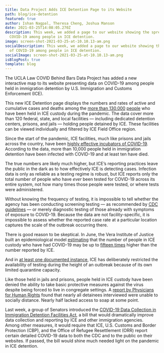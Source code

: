 ```yaml
---
title: Data Project Adds ICE Detention Page to its Website
path: blog/ice-detention
featured: true
author: Ishan Nagpal, Theresa Cheng, Joshua Manson
date: 2021-03-25T14:08:05.270Z
description: This week, we added a page to our website showing the spread of
  COVID-19 among people in ICE detention.
image: screen-shot-2021-03-25-at-10.10.13-am.png
socialDescription: This week, we added a page to our website showing the spread
  of COVID-19 among people in ICE detention.
socialImage: screen-shot-2021-03-25-at-10.10.13-am.png
isBlogPost: true
template: blog
---
```

The UCLA Law COVID Behind Bars Data Project has added a new interactive map to its website presenting data on COVID-19 among people held in immigration detention by U.S. Immigration and Customs Enforcement (ICE). 

This new ICE Detention page displays the numbers and rates of active and cumulative cases and deaths among the [more than 130,000](https://www.google.com/url?q=https://www.vera.org/tracking-covid-19-in-immigration-detention&sa=D&source=editors&ust=1615947018509000&usg=AOvVaw2rOfF-VoO6f5AnNamhP0Ot) [people](https://www.google.com/url?q=https://www.vera.org/tracking-covid-19-in-immigration-detention&sa=D&source=editors&ust=1615947018509000&usg=AOvVaw2rOfF-VoO6f5AnNamhP0Ot) who have been held in ICE custody during the pandemic. The data cover more than 120 federal, state, and local facilities — including dedicated detention centers, prisons, and jails — holding people detained by ICE. These facilities can be viewed individually and filtered by ICE Field Office region.

Since the start of the pandemic, ICE facilities, much like prisons and jails across the country, have been [highly effective incubators of COVID-19](https://www.scientificamerican.com/article/americas-immigration-system-is-a-covid-superspreader1/). According to the data, more than 10,000 people held in immigration detention have been infected with COVID-19 and at least ten have died. 

The true numbers are likely much higher, but ICE’s reporting practices leave the public in the dark as to how effectively ICE is detecting cases. Infection data is only as reliable as a testing regime is robust, but ICE reports only the total number of people who have *ever* been tested for COVID-19 across its entire system, not how many times those people were tested, or where tests were administered.

Without knowing the frequency of testing, it is impossible to tell whether the agency has been conducting screening testing — as recommended by [CDC guidelines](https://www.cdc.gov/coronavirus/2019-ncov/community/correction-detention/testing.html) — or merely diagnostic testing of those already with symptoms of exposure to COVID-19. Because the data are not facility-specific, it is impossible to assess whether the reported case rate at a particular location captures the scale of the outbreak occurring there.

There is good reason to be skeptical. In June, the Vera Institute of Justice built an epidemiological model [estimating](https://www.vera.org/the-hidden-curve-covid-19-in-ice-detention) that the number of people in ICE custody who have had COVID-19 may be up to [fifteen times](https://www.vera.org/blog/covid-19-1/veras-new-prevalence-model-suggests-covid-19-is-spreading-through-ice-detention-at-much-higher-rates-than-publicized) higher than the number reported by ICE.

And in [at least one documented instance](https://ktla.com/news/coronavirus/emails-show-ice-deliberately-limited-testing-during-covid-19-outbreak-at-bakersfield-facility/), ICE has deliberately restricted the availability of testing during the height of an outbreak because of its own limited quarantine capacity.

Like those held in jails and prisons, people held in ICE custody have been denied the ability to take basic protective measures against the virus despite being forced to live in congregate settings. A [report by Physicians for Human Rights](https://phr.org/our-work/resources/praying-for-hand-soap-and-masks/) found that nearly all detainees interviewed were unable to socially distance. Nearly half lacked access to soap at some point.

Last week, a group of Senators introduced the [COVID-19 Data Collection in Immigration Detention Facilities Act](https://www.warren.senate.gov/newsroom/press-releases/warren-castro-booker-colleagues-reintroduce-bicameral-legislation-to-require-covid-19-data-collection-in-immigration-detention-facilities), a bill that would dramatically improve data collection and reporting by ICE and other immigration agencies. Among other measures, it would require that ICE, U.S. Customs and Border Protection (CBP), and the Office of Refugee Resettlement (ORR) report certain detailed COVID-19 data to both the CDC and to the public on their websites. If passed, the bill would shine much needed light on the pandemic in ICE detention.